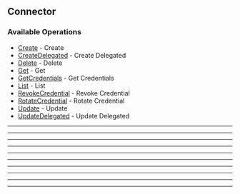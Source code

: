 
## Connector

### Available Operations

* [Create](/resources/connector/create) - Create
* [CreateDelegated](/resources/connector/create_delegated) - Create Delegated
* [Delete](/resources/connector/delete) - Delete
* [Get](/resources/connector/get) - Get
* [GetCredentials](/resources/connector/get_credentials) - Get Credentials
* [List](/resources/connector/list) - List
* [RevokeCredential](/resources/connector/revoke_credential) - Revoke Credential
* [RotateCredential](/resources/connector/rotate_credential) - Rotate Credential
* [Update](/resources/connector/update) - Update
* [UpdateDelegated](/resources/connector/update_delegated) - Update Delegated

---
<Create />

---
<CreateDelegated />

---
<Delete />

---
<Get />

---
<GetCredentials />

---
<List />

---
<RevokeCredential />

---
<RotateCredential />

---
<Update />

---
<UpdateDelegated />
